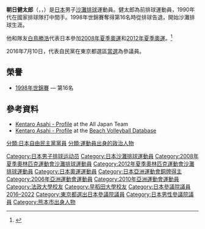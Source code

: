 {{Infobox Officeholder
| name  =朝日 健太郎
| original_name =
| native_name_lang = 
| image = Kentaro Asahi - Kitasenju - June 20 2016.jpg
| imagesize = 220px
| caption =
| country = {{JPN}}
|office   = {{JPN}}[[参議院_(日本)|參議院]]議員
|term_start = 2016年7月26日
|term_end  = 
|predecessor =
|successor  = 
|constituency= [[東京都選舉區|東京都選舉區]]
|birth_date = {{birth date and age|1975|9|19}}
|birth_place = {{JPN}}[[熊本縣|熊本縣]][[熊本市|熊本市]]（現熊本市[[北区_(熊本市)|北区]]）
|native_place = 
|parents = 
|relatives = {{link-ja|磯田順子|磯田順子}}（妻妹）
|spouse = 
|occupation = [[排球|排球]]選手、[[沙灘排球|沙灘排球]]選手
|party = [[自由民主党_(日本)|自由民主党]]
|alma_mater   =[[法政大學_(日本)|法政大学]]經營學部<br/>[[早稻田大学|早稻田大学]][[体育科学|体育科学]]研究院
|website      =
|module={{Infobox volleyball player
|embed=yes
| name         = 朝日健太郎
| image        = 
| fullname     = 
| nickname     = 
| death_date  = 
| hometown     = 
| height       = {{height|m=1.99}}
| weight       = {{convert|83|kg}}
|spike={{height|cm=340}}
|block={{height|cm=333}}
|currentteammate=
|position=副攻
|team1=[[三得利太陽鳥|三得利太陽鳥]]
|years1=1997-2002
|nationalteam={{vb|日本}}
|nationalyears=1998-2002
| years        = 2002-2005<br>2005-2006<br>2006-2012
| teammates    = {{link-ja|西村晃一|西村晃一}}<br>{{link-ja|渡邊聰|渡辺聡 (ビーチバレー)}}<br>{{link-ja|白鳥勝浩|白鳥勝浩}}
|tours (points)=25 (295)<br>24 (605)
| resultyears  = 
| location     = 
| result       = 
| medaltemplates = 
{{MedalCompetition|[[亞洲運動會|亞洲運動會]]}}
{{MedalCountry|{{JPN}}}}
{{MedalSport|[[沙灘排球|沙灘排球]]}}
{{MedalBronze|[[2010年亞洲運動會|2010年 廣州]]|[[2010年亞洲運動會排球比賽|男子沙灘排球]]}}
| updated      = 
}}
}}
'''朝日健太郎'''（{{lang-ja|'''あさひ けんたろう'''}}，{{lang-en|'''Kentaro Asahi'''}}，{{bd|1975年|9月19日||}}）是[[日本|日本]]男子[[沙灘排球|沙灘排球]]運動員。健太郎為前排球運動員，1990年代在國家排球隊打中間手。1998年世錦賽奪得第16名時從排球告退，開始沙灘排球生涯。

他和隊友[[白鳥勝浩|白鳥勝浩]]代表日本參加[[2008年夏季奧運|2008年夏季奧運]]和[[2012年夏季奧運|2012年夏季奧運]]。<ref>{{cite web |url=http://www.london2012.com/athlete/asahi-kentaro-1016952/ |title=存档副本 |accessdate=2013-04-14 |deadurl=yes |archiveurl=https://web.archive.org/web/20130402155126/http://www.london2012.com/athlete/asahi-kentaro-1016952/ |archivedate=2013-04-02 }}</ref>

2016年7月10日，代表自民黨在東京都選區[[第24屆日本參議院議員通常選舉|當選]]為參議員。

==榮譽==
<!--- This list is incomplete.--->
*[[1998年世界男子排球錦標賽|1998年世錦賽]] — 第16名

==參考資料==
* [http://www.tbs.co.jp/vball98/players/jpn_m07.html Kentaro Asahi - Profile] {{Wayback|url=http://www.tbs.co.jp/vball98/players/jpn_m07.html |date=20050210181404 }} at the All Japan Team
* [http://www.bvbinfo.com/player.asp?ID=4754 Kentaro Asahi - Profile] {{Wayback|url=http://www.bvbinfo.com/player.asp?ID=4754 |date=20100116061825 }} at the [[Beach_Volleyball_Database|Beach Volleyball Database]]
{{Reflist}} 

{{DEFAULTSORT:Asahi, Kentaro}}
[[Category:日本男子排球运动员|Category:日本男子排球运动员]]
[[Category:日本沙灘排球運動員|Category:日本沙灘排球運動員]]
[[Category:2008年夏季奧林匹克運動會沙灘排球運動員|Category:2008年夏季奧林匹克運動會沙灘排球運動員]]
[[Category:2012年夏季奧林匹克運動會沙灘排球運動員|Category:2012年夏季奧林匹克運動會沙灘排球運動員]]
[[Category:日本奧運運動員|Category:日本奧運運動員]]
[[Category:日本亞洲運動會銅牌得主|Category:日本亞洲運動會銅牌得主]]
[[Category:2006年亞洲運動會運動員|Category:2006年亞洲運動會運動員]]
[[Category:2010年亞洲運動會運動員|Category:2010年亞洲運動會運動員]]
[[Category:法政大學校友|Category:法政大學校友]]
[[Category:早稻田大學校友|Category:早稻田大學校友]]
[[Category:日本參議院議員_2016–2022|Category:日本參議院議員 2016–2022]]
[[分類:日本自由民主黨黨員|分類:日本自由民主黨黨員]]
[[分類:運動員出身的政治人物|分類:運動員出身的政治人物]]
[[Category:東京都選出日本參議院議員|Category:東京都選出日本參議院議員]]
[[Category:日本男性參議院議員|Category:日本男性參議院議員]]
[[Category:熊本市出身人物|Category:熊本市出身人物]]